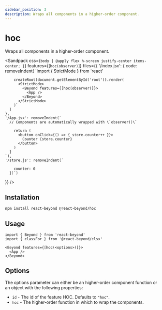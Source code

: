 ```yaml
---
sidebar_position: 3
description: Wraps all components in a higher-order component.
---
```


# hoc

Wraps all components in a higher-order component.


<Sandpack
  css={`
    body {
      @apply flex h-screen justify-center items-center;
    }
  `}
  features={[`hoc(observer)`]}
  files={{
    '/index.jsx': {
      code: removeIndent(
        `import { StrictMode } from 'react'


        createRoot(document.getElementById('root')).render(
          <StrictMode>
            <Beyond features={[hoc(observer)]}>
              <App />
            </Beyond>
          </StrictMode>
        )`
      )
    },
    '/App.jsx': removeIndent(`
      // Components are automatically wrapped with \`observer()\`

        return (
          <button onClick={() => { store.counter++ }}>
            Counter {store.counter}
          </button>
        )
      }
    `),
    '/store.js': removeIndent(`

        counter: 0
      })`)
  }}
/>

## Installation

```bash
npm install react-beyond @react-beyond/hoc
```

## Usage

```tsx
import { Beyond } from 'react-beyond'
import { classFor } from '@react-beyond/clsx'

<Beyond features={[hoc(<options>)]}>
  <App />
</Beyond>
```

## Options

The options parameter can either be an higher-order component function or an object with the following properties:
- `id` - The id of the feature HOC. Defaults to `"hoc"`.
- `hoc` - The higher-order function in which to wrap the components.

